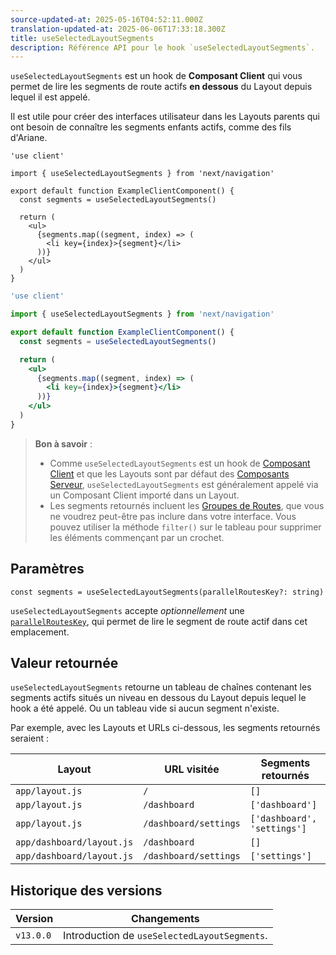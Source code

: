 ```yaml
---
source-updated-at: 2025-05-16T04:52:11.000Z
translation-updated-at: 2025-06-06T17:33:18.300Z
title: useSelectedLayoutSegments
description: Référence API pour le hook `useSelectedLayoutSegments`.
---
```


`useSelectedLayoutSegments` est un hook de **Composant Client** qui vous permet de lire les segments de route actifs **en dessous** du Layout depuis lequel il est appelé.

Il est utile pour créer des interfaces utilisateur dans les Layouts parents qui ont besoin de connaître les segments enfants actifs, comme des fils d'Ariane.

```tsx filename="app/example-client-component.tsx" switcher
'use client'

import { useSelectedLayoutSegments } from 'next/navigation'

export default function ExampleClientComponent() {
  const segments = useSelectedLayoutSegments()

  return (
    <ul>
      {segments.map((segment, index) => (
        <li key={index}>{segment}</li>
      ))}
    </ul>
  )
}
```

```jsx filename="app/example-client-component.js" switcher
'use client'

import { useSelectedLayoutSegments } from 'next/navigation'

export default function ExampleClientComponent() {
  const segments = useSelectedLayoutSegments()

  return (
    <ul>
      {segments.map((segment, index) => (
        <li key={index}>{segment}</li>
      ))}
    </ul>
  )
}
```

> **Bon à savoir** :
>
> - Comme `useSelectedLayoutSegments` est un hook de [Composant Client](/docs/app/building-your-application/rendering/client-components) et que les Layouts sont par défaut des [Composants Serveur](/docs/app/building-your-application/rendering/server-components), `useSelectedLayoutSegments` est généralement appelé via un Composant Client importé dans un Layout.
> - Les segments retournés incluent les [Groupes de Routes](/docs/app/building-your-application/routing/route-groups), que vous ne voudrez peut-être pas inclure dans votre interface. Vous pouvez utiliser la méthode `filter()` sur le tableau pour supprimer les éléments commençant par un crochet.

## Paramètres

```tsx
const segments = useSelectedLayoutSegments(parallelRoutesKey?: string)
```

`useSelectedLayoutSegments` accepte _optionnellement_ une [`parallelRoutesKey`](/docs/app/building-your-application/routing/parallel-routes#useselectedlayoutsegments), qui permet de lire le segment de route actif dans cet emplacement.

## Valeur retournée

`useSelectedLayoutSegments` retourne un tableau de chaînes contenant les segments actifs situés un niveau en dessous du Layout depuis lequel le hook a été appelé. Ou un tableau vide si aucun segment n'existe.

Par exemple, avec les Layouts et URLs ci-dessous, les segments retournés seraient :

| Layout                    | URL visitée           | Segments retournés           |
| ------------------------- | --------------------- | --------------------------- |
| `app/layout.js`           | `/`                   | `[]`                        |
| `app/layout.js`           | `/dashboard`          | `['dashboard']`             |
| `app/layout.js`           | `/dashboard/settings` | `['dashboard', 'settings']` |
| `app/dashboard/layout.js` | `/dashboard`          | `[]`                        |
| `app/dashboard/layout.js` | `/dashboard/settings` | `['settings']`              |

## Historique des versions

| Version   | Changements                                 |
| --------- | --------------------------------------- |
| `v13.0.0` | Introduction de `useSelectedLayoutSegments`. |